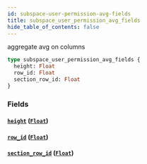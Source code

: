 ```yaml
---
id: subspace-user-permission-avg-fields
title: subspace_user_permission_avg_fields
hide_table_of_contents: false
---
```


aggregate avg on columns

```graphql
type subspace_user_permission_avg_fields {
  height: Float
  row_id: Float
  section_row_id: Float
}
```

### Fields

#### [`height`](#) ([`Float`](../scalars/float))

#### [`row_id`](#) ([`Float`](../scalars/float))

#### [`section_row_id`](#) ([`Float`](../scalars/float))
